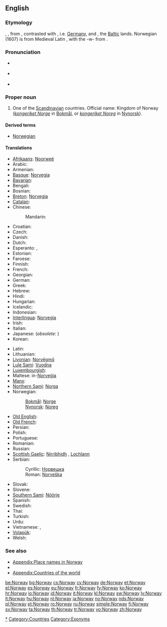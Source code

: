 ==English==
{{wikipedia}}

===Etymology===
{{etyl|ang}} {{term|Norweg|lang=ang}}, {{term|Norþweg|lang=ang}}, from {{etyl|non}} {{term|Norvegr||north way|lang=non}}, contrasted with {{term|suthrvegar||south way|lang=non}}, i.e. [[w:Germany|Germany]], and {{term|austrvegr||east way|lang=non}}, the [[w:Baltic states|Baltic]] lands. Norwegian (1607) is from Medieval Latin {{term|Norvegia|lang=la}}, with the -w- from {{term|Norway|lang=en}}.

===Pronunciation===
* {{a|UK}} {{IPA|/ˈnɔː.weɪ/}}
* {{a|US}} {{IPA|/ˈnɔɹ.weɪ/}}
* {{audio|en-us-Norway.ogg|Audio (US)}}

===Proper noun===
{{en-proper noun}}

# One of the [[Scandinavian]] countries. Official name: Kingdom of Norway (''[[kongeriket Norge]]'' in [[Bokmål]], or ''[[kongeriket Noreg]]'' in [[Nynorsk]]).

====Derived terms====
* [[Norwegian]]

====Translations====
{{trans-top|Scandinavian country}}
* [[Afrikaans]]: [[Noorweë]]
* Arabic: {{t-|ar|النرويج|m|tr=al-narwiij}}
* Armenian: {{t-|hy|Նորվեգիա|tr=Norvegia}}
* [[Basque]]: [[Norvegia]]
* [[Bavarian]]: {{tø|bar|Norwegn}}
* Bengali: {{t|bn|নরওয়ে|tr=nar'ōẏē|sc=Beng|xs=Bengali}}
* Bosnian: {{t-|bs|Norveška|f}}
* [[Breton]]: [[Norvegia]]
* [[Catalan]]: {{t+|ca|Noruega|f}}
* Chinese:
*: Mandarin: {{t-|cmn|挪威|tr=Nuówēi|sc=Hani}}
* Croatian: {{t+|hr|Norveška|f|alt=Nòrveškā}}
* Czech: {{t+|cs|Norsko}}
* Danish: {{t-|da|Norge}}
* Dutch: {{t+|nl|Noorwegen}}
* Esperanto: {{t-|eo|Norvegio|xs=Esperanto}}, {{t-|eo|Norvegujo|xs=Esperanto}}
* Estonian: {{t+|et|Norra}}
* Faroese: {{t|fo|Noreg|n}}
* Finnish: {{t+|fi|Norja}}
* French: {{t+|fr|Norvège|f}}
* Georgian: {{t|ka|ნორვეგია|tr=Norvegia|sc=Geor|xs=Georgian}}
* German: {{t+|de|Norwegen|n}}
* Greek: {{t+|el|Νορβηγία|f|tr=Norvigía}}
* Hebrew: {{t-|he|נורווגיה|f|tr=Norvegia}}
* Hindi: {{t|hi|नॉर्वे|tr=norvē|xs=Hindi}}
* Hungarian: {{t+|hu|Norvégia}}
* Icelandic: {{t+|is|Noregur|m}}
* Indonesian: {{t-|id|Norwegia|xs=Indonesian}}
* [[Interlingua]]: [[Norvegia]]
* Irish: {{t-|ga|Iorua|f|alt=an Iorua|xs=Irish}}
* Italian: {{t+|it|Norvegia|f}}
* Japanese: {{t+|ja|ノルウェー|tr=Noruwē}} (''obsolete:'' {{t|ja|諾威}})
* Korean: {{t+|ko|노르웨이|tr=Noreuwei|sc=Hang}}
{{trans-mid}}
* Latin: {{t-|la|Norvegia}}
* Lithuanian: {{t+|lt|Norvegija|xs=Lithuanian}}
* [[Livonian]]: [[Norvēgmō]]
* [[Lule Sami]]: [[Vuodna]]
* [[Luxembourgish]]: {{t|lb|Norwegen|n}}
* Maltese: in-[[Norveġja]]
* [[Manx]]: {{t-|gv|Loghlyn|xs=Manx}}
* [[Northern Sami]]: [[Norga]]
* Norwegian:
*: [[Bokmål]]: [[Norge]]
*: [[Nynorsk]]: [[Noreg]]
* [[Old English]]: {{t-|ang|Norþweg|m|alt=Norþweġ|xs=Old English}}
* [[Old French]]: {{tø|fro|Norweie|f}}
* Persian: {{t+|fa|نروژ|tr=Norvež}}
* Polish: {{t+|pl|Norwegia|f}}
* Portuguese: {{t+|pt|Noruega|f}}
* Romanian: {{t+|ro|Norvegia|f}}
* Russian: {{t+|ru|Норвегия|f|tr=Norvégija}}
* [[Scottish Gaelic]]: [[Nirribhidh]] {{f}}, [[Lochlann]] {{m|f}}
* Serbian:
*: Cyrillic: [[Норвешка#Serbian|Норвешка]] {{f}}
*: Roman: [[Norveška#Serbian|Norveška]] {{f}}
* Slovak: {{t|sk|Nórsko|n}}
* Slovene: {{t+|sl|Norveška|f}}
* [[Southern Sami]]: [[Nöörje]]
* Spanish: {{t+|es|Noruega|f}}
* Swedish: {{t+|sv|Norge}}
* Thai: {{t|th|นอร์เวย์|tr=nor-way}}
* Turkish: {{t+|tr|Norveç}}
* Urdu: {{t|ur|ناروے|xs=Urdu}}
* Vietnamese: {{t-|vi|Na Uy|xs=Vietnamese}}, {{t|vi|nước Na uy|xs=Vietnamese}}
* [[Volapük]]: {{t|vo|Norgän}}
* Welsh: {{t+|cy|Norwy|xs=Welsh}}
{{trans-bottom}}

===See also===
* [[Appendix:Place names in Norway]]
* {{list|en|countries of Europe}}
* [[Appendix:Countries of the world]]

[[Category:Norway|*]]
[[Category:Countries]]
[[Category:Exonyms]]

[[be:Norway]]
[[bg:Norway]]
[[cs:Norway]]
[[cy:Norway]]
[[de:Norway]]
[[et:Norway]]
[[el:Norway]]
[[es:Norway]]
[[eu:Norway]]
[[fr:Norway]]
[[fy:Norway]]
[[ko:Norway]]
[[hr:Norway]]
[[io:Norway]]
[[id:Norway]]
[[it:Norway]]
[[kl:Norway]]
[[sw:Norway]]
[[lv:Norway]]
[[lt:Norway]]
[[hu:Norway]]
[[nl:Norway]]
[[ja:Norway]]
[[no:Norway]]
[[nds:Norway]]
[[pl:Norway]]
[[pt:Norway]]
[[ro:Norway]]
[[ru:Norway]]
[[simple:Norway]]
[[fi:Norway]]
[[sv:Norway]]
[[ta:Norway]]
[[th:Norway]]
[[tr:Norway]]
[[vo:Norway]]
[[zh:Norway]]